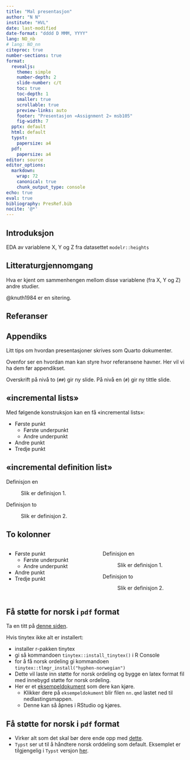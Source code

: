 ```yaml
---
title: "Mal presentasjon"
author: "N N"
institute: "HVL"
date: last-modified
date-format: "dddd D MMM, YYYY"
lang: NO_nb
# lang: NO_nn
citeproc: true
number-sections: true
format:
  revealjs: 
    theme: simple
    number-depth: 2
    slide-number: c/t
    toc: true
    toc-depth: 1
    smaller: true
    scrollable: true
    preview-links: auto
    footer: "Presentasjon «Assignment 2» msb105"
    fig-width: 7
  pptx: default
  html: default
  typst:
    papersize: a4
  pdf:
    papersize: a4
editor: source
editor_options:
  markdown:
    wrap: 72
    canonical: true
    chunk_output_type: console
echo: true
eval: true
bibliography: PresRef.bib
nocite: '@*'
---
```


## Introduksjon

EDA av variablene X, Y og Z fra datasettet `modelr::heights`

## Litteraturgjennomgang

Hva er kjent om sammenhengen mellom disse variablene (fra X, Y og Z)
andre studier.

@knuth1984 er en sitering.

## Referanser

::: {#refs}
:::

## Appendiks

Litt tips om hvordan presentasjoner skrives som Quarto dokumenter.

Ovenfor ser en hvordan man kan styre hvor referansene havner. Her vil vi
ha dem før appendikset.

Overskrift på nivå to (`##`) gir ny slide. På nivå en (`#`) gir ny
tittle slide.

## «incremental lists»

Med følgende konstruksjon kan en få «incremental lists»:

::: incremental
-   Første punkt
    -   Første underpunkt
    -   Andre underpunkt
-   Andre punkt
-   Tredje punkt
:::

## «incremental definition list»

::: incremental

Definisjon en

:   Slik er definisjon 1.

Definisjon to

:   Slik er definisjon 2.
:::

## To kolonner

::::::: columns
:::: {.column width="50%"}
::: incremental
-   Første punkt
    -   Første underpunkt
    -   Andre underpunkt
-   Andre punkt
-   Tredje punkt
:::
::::

:::: {.column width="50%"}
::: incremental

Definisjon en

:   Slik er definisjon 1.

Definisjon to

:   Slik er definisjon 2.
:::
::::
:::::::

## Få støtte for norsk i `pdf` format

Ta en titt på [denne siden](https://yihui.org/tinytex/).

Hvis tinytex ikke alt er installert:

-   installer r-pakken tinytex
-   gi så kommandoen `tinytex::install_tinytex()` i R Console
-   for å få norsk ordeling gi kommandoen
    `tinytex::tlmgr_install("hyphen-norwegian")`
-   Dette vil laste inn støtte for norsk ordeling og bygge en latex
    format fil med innebygd støtte for norsk ordeling.
-   Her er et [eksempeldokument](nn.qmd){download="nn.qmd"} som dere kan
    kjøre.
    -   Klikker dere på `eksempeldokument` blir filen `nn.qmd` lastet
        ned til nedlastingsmappen.
    -   Denne kan så åpnes i RStudio og kjøres.

## Få støtte for norsk i `pdf` format

-   Virker alt som det skal bør dere ende opp med [dette](nn_Tex.pdf).
-   `Typst` ser ut til å håndtere norsk orddeling som default. Eksemplet
    er tilgjengelig i `Typst` versjon [her](nn_Typst.pdf).
